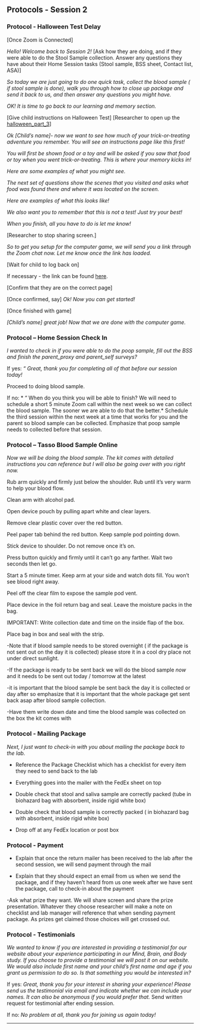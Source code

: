 ## Protocols - Session 2 

  

### Protocol - Halloween Test Delay 

  

[Once Zoom is Connected] 

  

*Hello! Welcome back to Session 2!* [Ask how they are doing, and if they were able to do the Stool Sample collection. Answer any questions they have about their Home Session tasks (Stool sample, BSS sheet, Contact list, ASA)] 

  

*So today we are just going to do one quick task, collect the blood sample ( if stool sample is done), walk you through how to close up package and send it back to us, and then answer any questions you might have.* 

  

*OK! It is time to go back to our learning and memory section.* 

  

[Give child instructions on Halloween Test] [Researcher to open up the [halloween_part_3](https://ucla.app.box.com/file/737558206552)] 

  

*Ok [Child's name]- now we want to see how much of your trick-or-treating adventure you remember. You will see an instructions page like this first!* 

  

*You will first be shown food or a toy and will be asked if you saw that food or toy when you went trick-or-treating. This is where your memory kicks in!* 

  

*Here are some examples of what you might see.* 

  

*The next set of questions show the scenes that you visited and asks what food was found there and where it was located on the screen.* 

  

*Here are examples of what this looks like!* 

  

*We also want you to remember that this is not a test! Just try your best!* 

  

*When you finish, all you have to do is let me know!* 

  

[Researcher to stop sharing screen.] 

  

*So to get you setup for the computer game, we will send you a link through the Zoom chat now. Let me know once the link has loaded.* 

 

[Wait for child to log back on] 

  

If necessary - the link can be found [here](https://research.sc/participant/login/20451/publicid). 

  

[Confirm that they are on the correct page]  

  

[Once confirmed, say] *Ok! Now you can get started!* 

 

[Once finished with game] 

*[Child's name] great job! Now that we are done with the computer game.* 

 

### Protocol – Home Session Check In 

 

*I wanted to check in if you were able to do the poop sample, fill out the BSS and finish the parent_proxy and parent_self surveys?* 

 

If yes: *“ Great, thank you for completing all of that before our session today!* 

Proceed to doing blood sample.  

 

If no: * “ When do you think you will be able to finish? We will need to schedule a short 5 minute Zoom call within the next week so we can collect the blood sample. The sooner we are able to do that the better.* Schedule the third session within the next week at a time that works for you and the parent so blood sample can be collected. Emphasize that poop sample needs to collected before that session.  

 

### Protocol – Tasso Blood Sample Online 

 

*Now we will be doing the blood sample. The kit comes with detailed instructions you can reference but I will also be going over with you right now. * 

 

Rub arm quickly and firmly just below the shoulder. Rub until it’s very warm to help your blood flow. 

Clean arm with alcohol pad. 

Open device pouch by pulling apart white and clear layers.  

Remove clear plastic cover over the red button. 

Peel paper tab behind the red button. Keep sample pod pointing down. 

Stick device to shoulder. Do not remove once it’s on. 

Press button quickly and firmly until it can’t go any farther. Wait two seconds then let go.  

Start a 5 minute timer. Keep arm at your side and watch dots fill. You won’t see blood right away. 

Peel off the clear film to expose the sample pod vent. 

Place device in the foil return bag and seal. Leave the moisture packs in the bag. 

IMPORTANT: Write collection date and time on the inside flap of the box. 

Place bag in box and seal with the strip.  

 

-Note that if blood sample needs to be stored overnight ( if the package is not sent out on the day it is collected) please store it in a cool dry place not under direct sunlight.  

-If the package is ready to be sent back we will do the blood sample *now* and it needs to be sent out today / tomorrow at the latest 

-it is important that the blood sample be sent back the day it is collected or day after so emphasize that it is important that the whole package get sent back asap after blood sample collection. 

-Have them write down date and time the blood sample was collected on the box the kit comes with 

 

  

### Protocol - Mailing Package 

  

*Next, I just want to check-in with you about mailing the package back to the lab.* 

  

- Reference the Package Checklist which has a checklist for every item they need to send back to the lab 

- Everything goes into the mailer with the FedEx sheet on top 

- Double check that stool and saliva sample are correctly packed (tube in biohazard bag with absorbent, inside rigid white box) 

- Double check that blood sample is correctly packed ( in biohazard bag with absorbent, inside rigid white box) 

- Drop off at any FedEx location or post box 

  

### Protocol - Payment 

  

- Explain that once the return mailer has been received to the lab after the second session, we will send payment through the mail  

- Explain that they should expect an email from us when we send the package, and if they haven't heard from us one week after we have sent the package, call to check-in about the payment 

-Ask what prize they want. We will share screen and share the prize presentation. Whatever they choose researcher will make a note on checklist and lab manager will reference that when sending payment package. As prizes get claimed those choices will get crossed out.   

 

### Protocol - Testimonials 
 

*We wanted to know if you are interested in providing a testimonial for our website about your experience participating in our Mind, Brain, and Body study. If you choose to provide a testimonial we will post it on our website. We would also include first name and your child's first name and age if you grant us permission to do so. Is that something you would be interested in?* 
 

If yes: *Great, thank you for your interest in sharing your experience! Please send us the testimonial via email and indicate whether we can include your names. It can also be anonymous if you would prefer that.* Send written request for testimonial after ending session.  
 

If no: *No problem at all, thank you for joining us again today!* 
 

----------- 